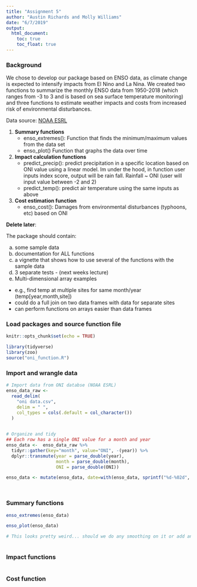```yaml
---
title: "Assignment 5"
author: "Austin Richards and Molly Williams"
date: "6/7/2019"
output: 
  html_document:
    toc: true
    toc_float: true
---
```


### Background
We chose to develop our package based on ENSO data, as climate change is expected to intensify impacts from El Nino and La Nina. We created two functions to summarize the monthly ENSO data from 1950-2018 (which ranges from -3 to 3 and is based on sea surface temperature monitoring) and three functions to estimate weather impacts and costs from increased risk of environmental disturbances. 

Data source: [NOAA ESRL](https://www.esrl.noaa.gov/psd/data/correlation/oni.data)


1) **Summary functions**
    - enso_extremes(): Function that finds the minimum/maximum values from the data set
    - enso_plot() Function that graphs the data over time

2) **Impact calculation functions**
    - predict_precip(): predict precipitation in a specific location based on ONI value using a linear model. lm under the hood, in function user inputs index score, output will be rain fall. Rainfall ~ ONI (user will input value between -2 and 2)
    - predict_temp(): predict air temperature using the same inputs as above

3) **Cost estimation function**
    - enso_cost(): Damages from environmental disturbances (typhoons, etc) based on ONI 


**Delete later**: 

The package should contain:

a) some sample data
b) documentation for ALL functions
c) a vignette that shows how to use several of the functions with the sample data
d) 3 separate tests - (next weeks lecture)
e) Multi-dimensional array examples
- e.g., find temp at multiple sites for same month/year (temp[year,month,site])
- could do a full join on two data frames with data for separate sites
- can perform functions on arrays easier than data frames 


### Load packages and source function file
```r
knitr::opts_chunk$set(echo = TRUE)

library(tidyverse)
library(zoo)
source("oni_function.R")

```

### Import and wrangle data 
```r

# Import data from ONI databse (NOAA ESRL)
enso_data_raw <-
  read_delim(
    "oni data.csv",
    delim = " ",
    col_types = cols(.default = col_character())
  )

    
# Organize and tidy
## Each row has a single ONI value for a month and year
enso_data <-  enso_data_raw %>% 
  tidyr::gather(key="month", value="ONI", -(year)) %>% 
  dplyr::transmute(year = parse_double(year),
                   month = parse_double(month),
                   ONI = parse_double(ONI))

enso_data <- mutate(enso_data, date=with(enso_data, sprintf("%d-%02d", year, month)))




```


### Summary functions
```r

enso_extremes(enso_data)

enso_plot(enso_data)

# This looks pretty weird... should we do any smoothing on it or add any labels for what the values mean? (e.g. add a band for where it's considered La Nina vs El Nino)
  
```


### Impact functions
```r


```


### Cost function
```r


```






